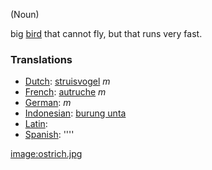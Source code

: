 (Noun)

big [[bird]] that cannot fly, but that runs very fast.

===Translations===
*[[Dutch]]: [[struisvogel]] ''m''
*[[French]]: [[autruche]] ''m''
*[[German]]: [[]] ''m'' 
*[[Indonesian]]: [[burung unta]]
*[[Latin]]: [[]]
*[[Spanish]]: [[]] ''''

[[image:ostrich.jpg]]